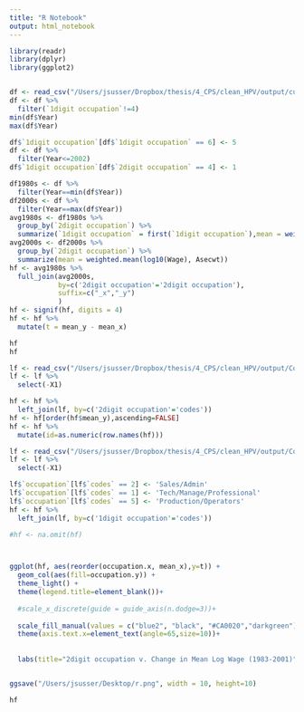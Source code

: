 ```yaml
---
title: "R Notebook"
output: html_notebook
---
```




```r
library(readr)
library(dplyr)
library(ggplot2)


df <- read_csv("/Users/jsusser/Dropbox/thesis/4_CPS/clean_HPV/output/current_values.csv")
df <- df %>%
  filter(`1digit occupation`!=4)
min(df$Year)
max(df$Year)
```


```r
df$`1digit occupation`[df$`1digit occupation` == 6] <- 5
df <- df %>%
  filter(Year<=2002)
df$`1digit occupation`[df$`2digit occupation` == 4] <- 1
```




```r
df1980s <- df %>%
  filter(Year==min(df$Year))
df2000s <- df %>%
  filter(Year==max(df$Year))
avg1980s <- df1980s %>%
  group_by(`2digit occupation`) %>%
  summarize(`1digit occupation` = first(`1digit occupation`),mean = weighted.mean(log10(Wage), Asecwt))
avg2000s <- df2000s %>%
  group_by(`2digit occupation`) %>%
  summarize(mean = weighted.mean(log10(Wage), Asecwt))
hf <- avg1980s %>%
  full_join(avg2000s, 
            by=c('2digit occupation'='2digit occupation'), 
            suffix=c("_x","_y")
            )
hf <- signif(hf, digits = 4)
hf <- hf %>%
  mutate(t = mean_y - mean_x)

hf
hf
```


```r
lf <- read_csv("/Users/jsusser/Dropbox/thesis/4_CPS/clean_HPV/output/Codes/2digit_occupations.csv")
lf <- lf %>%
  select(-X1)

hf <- hf %>%
  left_join(lf, by=c('2digit occupation'='codes'))
hf <- hf[order(hf$mean_y),ascending=FALSE]
hf <- hf %>%
  mutate(id=as.numeric(row.names(hf)))
```


```r
lf <- read_csv("/Users/jsusser/Dropbox/thesis/4_CPS/clean_HPV/output/Codes/1digit_occupations.csv")
lf <- lf %>%
  select(-X1)

lf$`occupation`[lf$`codes` == 2] <- 'Sales/Admin'
lf$`occupation`[lf$`codes` == 1] <- 'Tech/Manage/Professional'
lf$`occupation`[lf$`codes` == 5] <- 'Production/Operators'
hf <- hf %>%
  left_join(lf, by=c('1digit occupation'='codes'))
```


```r
#hf <- na.omit(hf)



ggplot(hf, aes(reorder(occupation.x, mean_x),y=t)) +
  geom_col(aes(fill=occupation.y)) +  
  theme_light() +
  theme(legend.title=element_blank())+
  
  #scale_x_discrete(guide = guide_axis(n.dodge=3))+
  
  scale_fill_manual(values = c("blue2", "black", "#CA0020","darkgreen")) + 
  theme(axis.text.x=element_text(angle=65,size=10))+
  
  
  labs(title="2digit occupation v. Change in Mean Log Wage (1983-2001)", x="Occupation, sorted by 1983 mean log wage", y="Change in log wage")


ggsave("/Users/jsusser/Desktop/r.png", width = 10, height=10)
```


```r
hf
```



















